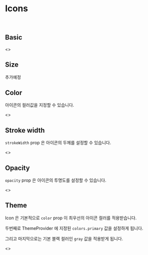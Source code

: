 
<Meta title="icons | Icons" />

# Icons

<br />

## Basic

<Preview>
  <Story name="Basic">
    <>
      <Back />
      <Search />
      <Close />
    </>
  </Story>
</Preview>

## Size

추가예정

## Color

아이콘의 컬러값을 지정할 수 있습니다.

<Preview>
  <Story name="Color">
    <>
      <Back color="red" />
      <Back color="blue" />
      <Back color="gray" />
      <Back color="purple" />
    </>
  </Story>
</Preview>

## Stroke width

`strokeWidth` prop 은 아이콘의 두께를 설정할 수 있습니다.

<Preview>
  <Story name="Stroke">
    <>
      <Back strokeWidth={1.6} />
      <Back strokeWidth={3} />
      <Back strokeWidth={5} />
    </>
  </Story>
</Preview>

## Opacity

`opacity` prop 은 아이콘의 투명도를 설정할 수 있습니다.

<Preview>
  <Story name="Opacity">
    <>
      <div>
        <Back color="black" opacity={1} />
        <Back color="black" opacity={0.9} />
        <Back color="black" opacity={0.8} />
        <Back color="black" opacity={0.7} />
        <Back color="black" opacity={0.5} />
        <Back color="black" opacity={0.4} />
        <Back color="black" opacity={0.3} />
        <Back color="black" opacity={0.1} />
      </div>
      <div>
        <Back color="blue" opacity={1} />
        <Back color="blue" opacity={0.9} />
        <Back color="blue" opacity={0.8} />
        <Back color="blue" opacity={0.7} />
        <Back color="blue" opacity={0.5} />
        <Back color="blue" opacity={0.4} />
        <Back color="blue" opacity={0.3} />
        <Back color="blue" opacity={0.1} />
      </div>
    </>
  </Story>
</Preview>

## Theme

Icon 은 기본적으로 `color` prop 이 최우선의 아이콘 컬러를 적용받습니다.

두번째로 ThemeProvider 에 지정된 `colors.primary` 값을 설정하게 됩니다.

그리고 마지막으로는 기본 블랙 컬러인 `gray` 값을 적용받게 됩니다.

<Preview>
  <Story name="Theme">
    <ThemeProvider theme={{ colors: { primary: Colors.blue } }}>
      <>
        <Back strokeWidth={1.6} />
        <Back strokeWidth={1.6} color={Colors.mint} />
      </>
    </ThemeProvider>
  </Story>
  <Story name="Out of theme context">
    <Back strokeWidth={1.5} />
  </Story>
</Preview>
